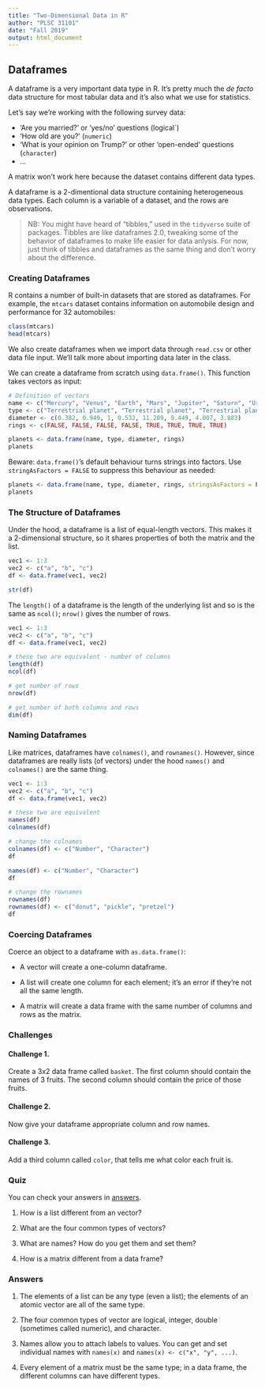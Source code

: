 ```yaml
---
title: "Two-Dimensional Data in R"
author: "PLSC 31101"
date: "Fall 2019"
output: html_document
---
```


## Dataframes

A dataframe is a very important data type in R. It's pretty much the *de facto* data structure for most tabular data and it's also what we use for statistics. 

Let's say we're working with the following survey data:

* 'Are you married?' or 'yes/no' questions (logical`)
* 'How old are you?' (`numeric`)
* 'What is your opinion on Trump?' or other 'open-ended' questions (`character`)
* ...

A matrix won't work here because the dataset contains different data types. 

A dataframe is a 2-dimentional data structure containing heterogeneous data types. Each column is a variable of a dataset, and the rows are observations.

> NB: You might have heard of "tibbles," used in the `tidyverse` suite of packages. Tibbles are like dataframes 2.0, tweaking some of the behavior of dataframes to make life easier for data anlysis. For now, just think of tibbles and dataframes as the same thing and don't worry about the difference. 

### Creating Dataframes

R contains a number of built-in datasets that are stored as dataframes. For example, the `mtcars` dataset contains information on automobile design and performance for 32 automobiles:

```r
class(mtcars)
head(mtcars)
```

We also create dataframes when we import data through `read.csv` or other data file input. We'll talk more about importing data later in the class.

We can create a dataframe from scratch using `data.frame()`.  This function takes vectors as input:

```r
# Definition of vectors
name <- c("Mercury", "Venus", "Earth", "Mars", "Jupiter", "Saturn", "Uranus", "Neptune")
type <- c("Terrestrial planet", "Terrestrial planet", "Terrestrial planet", "Terrestrial planet", "Gas giant", "Gas giant", "Gas giant", "Gas giant")
diameter <- c(0.382, 0.949, 1, 0.532, 11.209, 9.449, 4.007, 3.883)
rings <- c(FALSE, FALSE, FALSE, FALSE, TRUE, TRUE, TRUE, TRUE)

planets <- data.frame(name, type, diameter, rings)
planets
```

Beware: `data.frame()`'s default behaviour turns strings into factors. Use `stringAsFactors = FALSE` to suppress this behaviour as needed:

```r
planets <- data.frame(name, type, diameter, rings, stringsAsFactors = F)
planets
```

### The Structure of Dataframes

Under the hood, a dataframe is a list of equal-length vectors. This makes it a 2-dimensional structure, so it shares properties of both the matrix and the list. 

```r
vec1 <- 1:3
vec2 <- c("a", "b", "c")
df <- data.frame(vec1, vec2)

str(df)
```

The `length()` of a dataframe is the length of the underlying list and so is the same as `ncol()`; `nrow()` gives the number of rows. 

```r
vec1 <- 1:3
vec2 <- c("a", "b", "c")
df <- data.frame(vec1, vec2)

# these two are equivalent - number of columns
length(df)
ncol(df)

# get number of rows
nrow(df)

# get number of both columns and rows
dim(df)
```

### Naming Dataframes

Like matrices, dataframes have `colnames()`, and `rownames()`. However, since dataframes are really lists (of vectors) under the hood  `names()` and `colnames()` are the same thing. 

```r
vec1 <- 1:3
vec2 <- c("a", "b", "c")
df <- data.frame(vec1, vec2)

# these two are equivalent
names(df)
colnames(df)

# change the colnames
colnames(df) <- c("Number", "Character")
df

names(df) <- c("Number", "Character")
df

# change the rownames
rownames(df) 
rownames(df) <- c("donut", "pickle", "pretzel")
df
```

### Coercing Dataframes

Coerce an object to a dataframe with `as.data.frame()`:

* A vector will create a one-column dataframe.

* A list will create one column for each element; it's an error if they're 
  not all the same length.
  
* A matrix will create a data frame with the same number of columns and rows as the matrix.

### Challenges

#### Challenge 1. {-}

Create a 3x2 data frame called `basket`. The first column should contain the names of 3 fruits. The second column should contain the price of those fruits. 

#### Challenge 2. {-}

Now give your dataframe appropriate column and row names.

#### Challenge 3. {-}

Add a third column called `color`, that tells me what color each fruit is.

### Quiz

You can check your answers in [answers](#data-structure-answers).

1. How is a list different from an vector? 

2. What are the four common types of vectors? 

3. What are names? How do you get them and set them?

4. How is a matrix different from a data frame?

### Answers {#data-structure-answers}

1.  The elements of a list can be any type (even a list); the elements of an atomic vector are all of the same type. 
   
2.  The four common types of  vector are logical, integer, double  (sometimes called numeric), and character. 
    
3.  Names allow you to attach labels to values. You can get and set individual names with `names(x)` and `names(x) <- c("x", "y", ...)`.

4.  Every element of a matrix must be the same type; in a data frame, the different columns can have different types.
